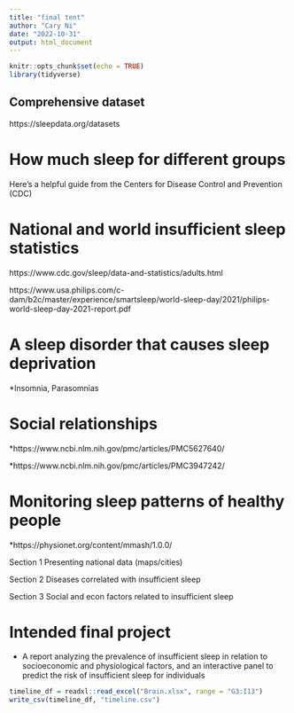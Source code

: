 ```yaml
---
title: "final tent"
author: "Cary Ni"
date: "2022-10-31"
output: html_document
---
```


```r
knitr::opts_chunk$set(echo = TRUE)
library(tidyverse)
```
## Comprehensive dataset
https://sleepdata.org/datasets

# How much sleep for different groups
Here’s a helpful guide from the Centers for Disease Control and Prevention (CDC) 

# National and world insufficient sleep statistics
https://www.cdc.gov/sleep/data-and-statistics/adults.html

https://www.usa.philips.com/c-dam/b2c/master/experience/smartsleep/world-sleep-day/2021/philips-world-sleep-day-2021-report.pdf

# A sleep disorder that causes sleep deprivation
*Insomnia, Parasomnias

# Social relationships
*https://www.ncbi.nlm.nih.gov/pmc/articles/PMC5627640/

*https://www.ncbi.nlm.nih.gov/pmc/articles/PMC3947242/

# Monitoring sleep patterns of healthy people 
*https://physionet.org/content/mmash/1.0.0/


Section 1
Presenting national data (maps/cities)

Section 2
Diseases correlated with insufficient sleep

Section 3
Social and econ factors related to insufficient sleep


# Intended final project
* A report analyzing the prevalence of insufficient sleep in relation to socioeconomic and physiological factors, and an interactive panel to predict the risk of insufficient sleep for individuals

```r
timeline_df = readxl::read_excel("Brain.xlsx", range = "G3:I13")
write_csv(timeline_df, "timeline.csv")
```

